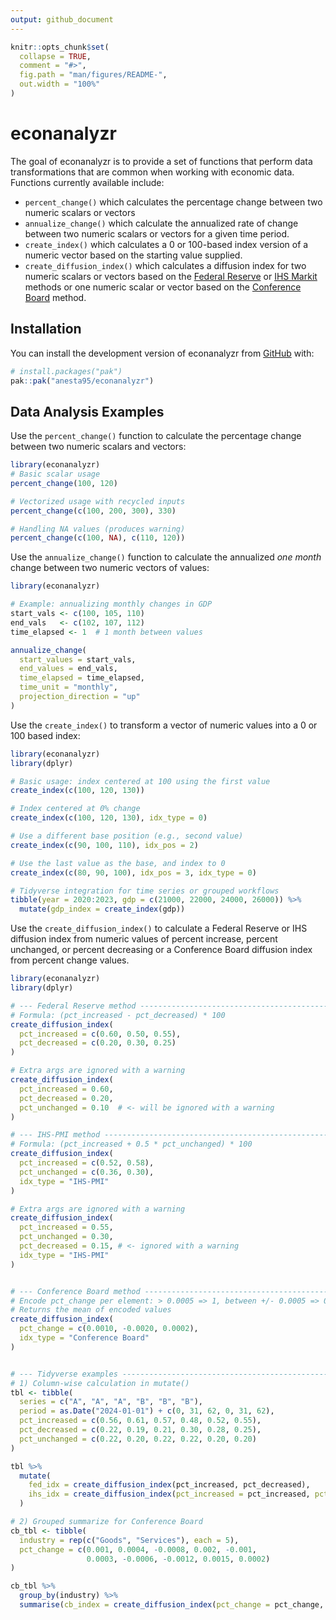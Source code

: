 ```yaml
---
output: github_document
---
```


<!-- README.md is generated from README.Rmd. Please edit that file -->

```r
knitr::opts_chunk$set(
  collapse = TRUE,
  comment = "#>",
  fig.path = "man/figures/README-",
  out.width = "100%"
)
```

# econanalyzr

<!-- badges: start -->
<!-- badges: end -->

The goal of econanalyzr is to provide a set of functions that perform data transformations
that are common when working with economic data. Functions currently available include:

* `percent_change()` which calculates the percentage change between two numeric scalars or vectors
* `annualize_change()` which calculate the annualized rate of change between two numeric scalars or vectors for a given time period.
* `create_index()` which calculates a 0 or 100-based index version of a numeric vector based on the starting value supplied.
* `create_diffusion_index()` which calculates a diffusion index for two numeric scalars or vectors based on the [Federal Reserve](https://www.richmondfed.org/-/media/richmondfedorg/publications/research/economic_quarterly/2004/fall/pdf/harrisowenssarte.pdf) or [IHS Markit](https://cdn.ihsmarkit.com/www/pdf/1218/IHS-Markit-PMI-Introduction.pdf) methods or one numeric scalar or vector based on the [Conference Board](https://www.conference-board.org/data/bci/index.cfm?id=2180) method.

## Installation

You can install the development version of econanalyzr from [GitHub](https://github.com/) with:

``` r
# install.packages("pak")
pak::pak("anesta95/econanalyzr")
```

## Data Analysis Examples
Use the `percent_change()` function to calculate the percentage change 
between two numeric scalars and vectors:

```r
library(econanalyzr)
# Basic scalar usage
percent_change(100, 120)

# Vectorized usage with recycled inputs
percent_change(c(100, 200, 300), 330)

# Handling NA values (produces warning)
percent_change(c(100, NA), c(110, 120))

```

Use the `annualize_change()` function to calculate the annualized
_one month_ change between two numeric vectors of values:

```r
library(econanalyzr)

# Example: annualizing monthly changes in GDP
start_vals <- c(100, 105, 110)
end_vals   <- c(102, 107, 112)
time_elapsed <- 1  # 1 month between values

annualize_change(
  start_values = start_vals,
  end_values = end_vals,
  time_elapsed = time_elapsed,
  time_unit = "monthly",
  projection_direction = "up"
)
```

Use the `create_index()` to transform a vector of numeric values into a 0 or 100
based index:

```r
library(econanalyzr)
library(dplyr)

# Basic usage: index centered at 100 using the first value
create_index(c(100, 120, 130))

# Index centered at 0% change
create_index(c(100, 120, 130), idx_type = 0)

# Use a different base position (e.g., second value)
create_index(c(90, 100, 110), idx_pos = 2)

# Use the last value as the base, and index to 0
create_index(c(80, 90, 100), idx_pos = 3, idx_type = 0)

# Tidyverse integration for time series or grouped workflows
tibble(year = 2020:2023, gdp = c(21000, 22000, 24000, 26000)) %>%
  mutate(gdp_index = create_index(gdp))
```

Use the `create_diffusion_index()` to calculate a Federal Reserve or IHS diffusion index from numeric values
of percent increase, percent unchanged, or percent decreasing or a Conference Board diffusion index from percent
change values.

```r
library(econanalyzr)
library(dplyr)

# --- Federal Reserve method -----------------------------------------------
# Formula: (pct_increased - pct_decreased) * 100
create_diffusion_index(
  pct_increased = c(0.60, 0.50, 0.55),
  pct_decreased = c(0.20, 0.30, 0.25)
)

# Extra args are ignored with a warning
create_diffusion_index(
  pct_increased = 0.60,
  pct_decreased = 0.20,
  pct_unchanged = 0.10  # <- will be ignored with a warning
)

# --- IHS-PMI method --------------------------------------------------------
# Formula: (pct_increased + 0.5 * pct_unchanged) * 100
create_diffusion_index(
  pct_increased = c(0.52, 0.58),
  pct_unchanged = c(0.36, 0.30),
  idx_type = "IHS-PMI"
)

# Extra args are ignored with a warning
create_diffusion_index(
  pct_increased = 0.55,
  pct_unchanged = 0.30,
  pct_decreased = 0.15, # <- ignored with a warning
  idx_type = "IHS-PMI"
)


# --- Conference Board method -----------------------------------------------
# Encode pct_change per element: > 0.0005 => 1, between +/- 0.0005 => 0.5, < -0.0005 => 0
# Returns the mean of encoded values
create_diffusion_index(
  pct_change = c(0.0010, -0.0020, 0.0002),
  idx_type = "Conference Board"
)


# --- Tidyverse examples -----------------------------------------------------
# 1) Column-wise calculation in mutate()
tbl <- tibble(
  series = c("A", "A", "A", "B", "B", "B"),
  period = as.Date("2024-01-01") + c(0, 31, 62, 0, 31, 62),
  pct_increased = c(0.56, 0.61, 0.57, 0.48, 0.52, 0.55),
  pct_decreased = c(0.22, 0.19, 0.21, 0.30, 0.28, 0.25),
  pct_unchanged = c(0.22, 0.20, 0.22, 0.22, 0.20, 0.20)
)

tbl %>%
  mutate(
    fed_idx = create_diffusion_index(pct_increased, pct_decreased),
    ihs_idx = create_diffusion_index(pct_increased = pct_increased, pct_unchanged = pct_unchanged, idx_type = "IHS-PMI")
  )

# 2) Grouped summarize for Conference Board
cb_tbl <- tibble(
  industry = rep(c("Goods", "Services"), each = 5),
  pct_change = c(0.001, 0.0004, -0.0008, 0.002, -0.001,
                 0.0003, -0.0006, -0.0012, 0.0015, 0.0002)
)

cb_tbl %>%
  group_by(industry) %>%
  summarise(cb_index = create_diffusion_index(pct_change = pct_change, idx_type = "Conference Board"), .groups = "drop")

```
